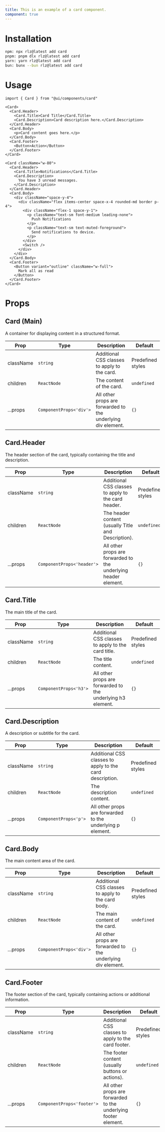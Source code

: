 ```yaml
---
title: This is an example of a card component.
component: true
---
```


<ComponentPreview name="card" />

# Installation
```bash
npm: npx rlz@latest add card
pnpm: pnpm dlx rlz@latest add card
yarn: yarn rlz@latest add card
bun: bunx --bun rlz@latest add card
```

# Usage
```tsx
import { Card } from "@ui/components/card"
```

```tsx
<Card>
  <Card.Header>
    <Card.Title>Card Title</Card.Title>
    <Card.Description>Card description here.</Card.Description>
  </Card.Header>
  <Card.Body>
    <p>Card content goes here.</p>
  </Card.Body>
  <Card.Footer>
    <Button>Action</Button>
  </Card.Footer>
</Card>
```

```tsx
<Card className="w-80">
  <Card.Header>
    <Card.Title>Notifications</Card.Title>
    <Card.Description>
      You have 3 unread messages.
    </Card.Description>
  </Card.Header>
  <Card.Body>
    <div className="space-y-4">
      <div className="flex items-center space-x-4 rounded-md border p-4">
        <div className="flex-1 space-y-1">
          <p className="text-sm font-medium leading-none">
            Push Notifications
          </p>
          <p className="text-sm text-muted-foreground">
            Send notifications to device.
          </p>
        </div>
        <Switch />
      </div>
    </div>
  </Card.Body>
  <Card.Footer>
    <Button variant="outline" className="w-full">
      Mark all as read
    </Button>
  </Card.Footer>
</Card>
```

# Props
<Separator orientation="horizontal" />
<ComponentProps name="card" />

<MarkdownFallback>

## Card (Main)

A container for displaying content in a structured format.

| Prop | Type | Description | Default |
|------|------|-------------|---------|
| className | `string` | Additional CSS classes to apply to the card. | Predefined styles |
| children | `ReactNode` | The content of the card. | `undefined` |
| ...props | `ComponentProps<'div'>` | All other props are forwarded to the underlying div element. | `{}` |

## Card.Header

The header section of the card, typically containing the title and description.

| Prop | Type | Description | Default |
|------|------|-------------|---------|
| className | `string` | Additional CSS classes to apply to the card header. | Predefined styles |
| children | `ReactNode` | The header content (usually Title and Description). | `undefined` |
| ...props | `ComponentProps<'header'>` | All other props are forwarded to the underlying header element. | `{}` |

## Card.Title

The main title of the card.

| Prop | Type | Description | Default |
|------|------|-------------|---------|
| className | `string` | Additional CSS classes to apply to the card title. | Predefined styles |
| children | `ReactNode` | The title content. | `undefined` |
| ...props | `ComponentProps<'h3'>` | All other props are forwarded to the underlying h3 element. | `{}` |

## Card.Description

A description or subtitle for the card.

| Prop | Type | Description | Default |
|------|------|-------------|---------|
| className | `string` | Additional CSS classes to apply to the card description. | Predefined styles |
| children | `ReactNode` | The description content. | `undefined` |
| ...props | `ComponentProps<'p'>` | All other props are forwarded to the underlying p element. | `{}` |

## Card.Body

The main content area of the card.

| Prop | Type | Description | Default |
|------|------|-------------|---------|
| className | `string` | Additional CSS classes to apply to the card body. | Predefined styles |
| children | `ReactNode` | The main content of the card. | `undefined` |
| ...props | `ComponentProps<'div'>` | All other props are forwarded to the underlying div element. | `{}` |

## Card.Footer

The footer section of the card, typically containing actions or additional information.

| Prop | Type | Description | Default |
|------|------|-------------|---------|
| className | `string` | Additional CSS classes to apply to the card footer. | Predefined styles |
| children | `ReactNode` | The footer content (usually buttons or actions). | `undefined` |
| ...props | `ComponentProps<'footer'>` | All other props are forwarded to the underlying footer element. | `{}` |

</MarkdownFallback>
